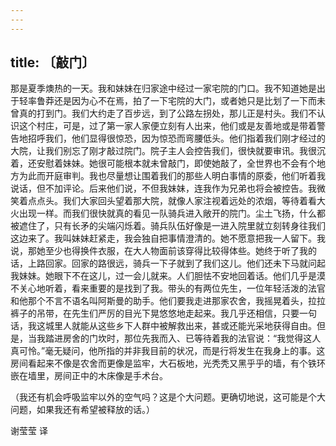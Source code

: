 ```yaml
---
---
---
```

title: 〔敲门〕
---




那是夏季燠热的一天。我和妹妹在归家途中经过一家宅院的门口。我不知道她是出于轻率鲁莽还是因为心不在焉，拍了一下宅院的大门，或者她只是比划了一下而未曾真的打到门。我们大约走了百步远，到了公路左拐处，那儿正是村头。我们不认识这个村庄，可是，过了第一家人家便立刻有人出来，他们或是友善地或是带着警告地招呼我们，他们显得很惊恐，因为惊恐而弯腰低头。他们指着我们刚才经过的大院，让我们别忘了刚才敲过院门。院子主人会控告我们，很快就要审讯。我很沉着，还安慰着妹妹。她很可能根本就未曾敲门，即使她敲了，全世界也不会有个地方为此而开庭审判。我也尽量想让围着我们的那些人明白事情的原委，他们听着我说话，但不加评论。后来他们说，不但我妹妹，连我作为兄弟也将会被控告。我微笑着点点头。我们大家回头望着那大院，就像人家注视着远处的浓烟，等待着看大火出现一样。而我们很快就真的看见一队骑兵进入敞开的院门。尘土飞扬，什么都被遮住了，只有长矛的尖端闪烁着。骑兵队伍好像是一进入院里就立刻转身往我们这边来了。我叫妹妹赶紧走，我会独自把事情澄清的。她不愿意把我一人留下。我说，那她至少也得换件衣服，在大人物面前该穿得比较得体些。她终于听了我的话，上路回家。回家的路很远，骑兵一下子就到了我们这儿。他们还未下马就问起我妹妹。她眼下不在这儿，过一会儿就来。人们胆怯不安地回着话。他们几乎是漠不关心地听着，看来重要的是找到了我。带头的有两位先生，一位年轻活泼的法官和他那个不言不语名叫阿斯曼的助手。他们要我走进那家农舍，我摇晃着头，拉拉裤子的吊带，在先生们严厉的目光下晃悠悠地走起来。我几乎还相信，只要一句话，我这城里人就能从这些乡下人群中被解救出来，甚或还能光采地获得自由。但是，当我踏进房舍的门坎时，那位先我而入、已等待着我的法官说：“我觉得这人真可怜。”毫无疑问，他所指的并非我目前的状况，而是行将发生在我身上的事。这房间看起来不像是农舍而更像是监牢，大石板地，光秃秃又黑乎乎的墙，有个铁环嵌在墙里，房间正中的木床像是手术台。

（我还有机会呼吸监牢以外的空气吗？这是个大问题。更确切地说，这可能是个大问题，如果我还有希望被释放的话。）

谢莹莹 译